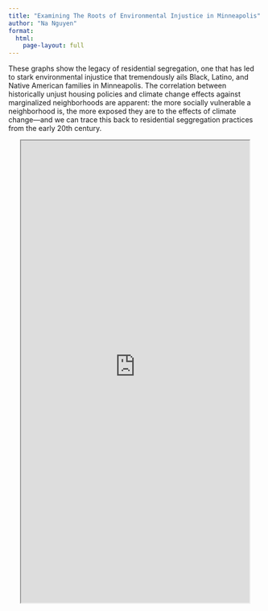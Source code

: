 ```yaml
---
title: "Examining The Roots of Environmental Injustice in Minneapolis"
author: "Na Nguyen"
format: 
  html:
    page-layout: full
---
```


These graphs show the legacy of residential segregation, one that has led to stark environmental injustice that tremendously ails Black, Latino, and Native American families in Minneapolis. The correlation between historically unjust housing policies and climate change effects against marginalized neighborhoods are apparent: the more socially vulnerable a neighborhood is, the more exposed they are to the effects of climate change---and we can trace this back to residential seggregation practices from the early 20th century.

<iframe src="https://opbfa1-anh-nguyen.shinyapps.io/msp_enviro_no_title/" style="width: 90%; height: 920px;display: block; margin-left: auto; margin-right: auto; ">

</iframe>

